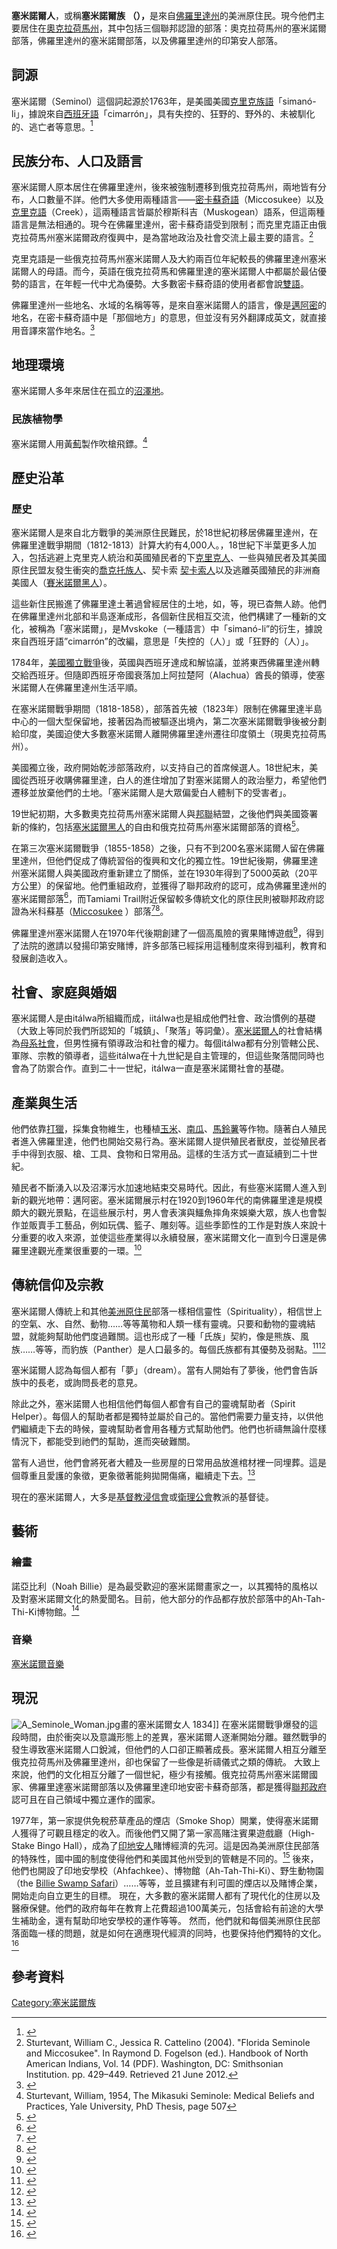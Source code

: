 {{Infobox ethnic group|group=塞米諾爾人|native_name=yat'siminoli| population = 大約18,600人<br />俄克拉荷馬州塞米諾爾國家<br />15,572人<br />佛羅里達塞米諾爾部落<br />4,000人<br/>佛羅里達密卡蘇奇印第安部落<br />40人|popplace=[[美國|美國]] ({{flagicon|Oklahoma}}[[俄克拉何馬州|俄克拉荷馬州]]、{{flagicon|Florida}} [[佛羅里達州|佛羅里達州]])|langs=[[英語|英語]]、[[密卡蘇奇語|密卡蘇奇語]]、[[克里克语|克里克語]]|rels=[[基督新教|基督新教]]、[[天主教|天主教]]、[https://en.wikipedia.org/wiki/Green_Corn_Ceremony 綠色玉米儀式]|related=[https://en.wikipedia.org/wiki/Miccosukee 密卡蘇奇族][[Miccosukee|Miccosukee]]、[[喬克托族|喬克托族]]、[[克里克族|克里克族（穆斯科吉）]]、{{tsl|en|Mascogos|內格羅斯族}}
}}
'''塞米諾爾人'''，或稱'''塞米諾爾族''' '''（{{lang|en|Seminole}}），'''是來自[[佛羅里達州|佛羅里達州]]的美洲原住民。現今他們主要居住在[[奧克拉荷馬州|奧克拉荷馬州]]，其中包括三個聯邦認證的部落：奧克拉荷馬州的塞米諾爾部落，佛羅里達州的塞米諾爾部落，以及佛羅里達州的{{tsl|en|Miccosukee|米科蘇基}}印第安人部落。

== 詞源 ==
塞米諾爾（Seminol）這個詞起源於1763年，是美國美國[[克里克语|克里克族語]]「simanó-li」，據說來自[[西班牙語|西班牙語]]「cimarrón」，具有失控的、狂野的、野外的、未被馴化的、逃亡者等意思。<ref>{{Cite web |url=https://www.etymonline.com/word/seminole |title=存档副本 |access-date=2019-09-24 |archive-date=2020-12-05 |archive-url=https://web.archive.org/web/20201205123737/https://www.etymonline.com/word/Seminole |dead-url=no }}</ref>

== 民族分布、人口及語言 ==
塞米諾爾人原本居住在佛羅里達州，後來被強制遷移到俄克拉荷馬州，兩地皆有分布，人口數量不詳。他們大多使用兩種語言——[[密卡蘇奇語|密卡蘇奇語]]（Miccosukee）以及[[克里克語|克里克語]]（Creek），這兩種語言皆屬於穆斯科吉（Muskogean）語系，但這兩種語言是無法相通的。現今在佛羅里達州，密卡蘇奇語受到限制；而克里克語正由俄克拉荷馬州塞米諾爾政府復興中，是為當地政治及社會交流上最主要的語言。<ref>Sturtevant, William C., Jessica R. Cattelino (2004). "Florida Seminole and Miccosukee". In Raymond D. Fogelson (ed.). Handbook of North American Indians, Vol. 14 (PDF). Washington, DC: Smithsonian Institution. pp. 429–449. Retrieved 21 June 2012.</ref>

克里克語是一些俄克拉荷馬州塞米諾爾人及大約兩百位年紀較長的佛羅里達州塞米諾爾人的母語。而今，英語在俄克拉荷馬和佛羅里達的塞米諾爾人中都屬於最佔優勢的語言，在年輕一代中尤為優勢。大多數密卡蘇奇語的使用者都會說[[雙語|雙語]]。

佛羅里達州一些地名、水域的名稱等等，是來自塞米諾爾人的語言，像是[[邁阿密|邁阿密]]的地名，在密卡蘇奇語中是「那個地方」的意思，但並沒有另外翻譯成英文，就直接用音譯來當作地名。<ref>{{Cite web |url=https://socialstudies497.wordpress.com/language/ |title=存档副本 |access-date=2019-09-24 |archive-date=2020-08-21 |archive-url=https://web.archive.org/web/20200821011317/https://socialstudies497.wordpress.com/language/ |dead-url=no }}</ref>

== 地理環境 ==
塞米諾爾人多年來居住在孤立的[[:佛罗里达大沼泽地|沼澤地]]。

=== 民族植物學 ===
塞米諾爾人用黃[[薊花|薊]]製作吹槍飛鏢。<ref>Sturtevant, William, 1954, The Mikasuki Seminole: Medical Beliefs and Practices, Yale University, PhD Thesis, page 507</ref>

== 歷史沿革 ==
===歷史===
塞米諾爾人是來自北方戰爭的美洲原住民難民，於18世紀初移居佛羅里達州，在佛羅里達戰爭期間（1812-1813）計算大約有4,000人。，18世紀下半葉更多人加入，包括逃避上克里克人統治和英國殖民者的下[[克里克人|克里克人]]、一些與殖民者及其美國原住民盟友發生衝突的[[喬克托族|喬克托族人]]、契卡索
[[:契卡索_(阿拉巴马州)|契卡索人]]以及逃離英國殖民的非洲裔美國人（[[賽米諾爾黑人|賽米諾爾黑人]]）。

這些新住民搬進了佛羅里達土著過曾經居住的土地，如{{tsl|en|Timucua|阿巴拉契人}}，{{tsl|en|Calusa|卡錄薩族}}等，現已杳無人跡。他們在佛羅里達州北部和半島逐漸成形，各個新住民相互交流，他們構建了一種新的文化，被稱為「塞米諾爾」，是Mvskoke（一種語言）中「simanó-li”的衍生，據說來自西班牙語”cimarrón”的改編，意思是「失控的（人）」或「狂野的（人）」。 

1784年，[[美國獨立戰爭|美國獨立戰爭]]後，英國與西班牙達成和解協議，並將東西佛羅里達州轉交給西班牙。但隨即西班牙帝國衰落加上阿拉楚阿（Alachua）酋長的領導，使塞米諾爾人在佛羅里達州生活平順。

在塞米諾爾戰爭期間（1818-1858），部落首先被{{tsl|en|Treaty of Moultrie Creek|墨爾特利克里克條約}}（1823年）限制在佛羅里達半島中心的一個大型保留地，接著因為{{tsl|en|Treaty of Payne's Landing|佩恩碼頭條約}}而被驅逐出境內，第二次塞米諾爾戰爭後被分劃給印度，美國迫使大多數塞米諾爾人離開佛羅里達州遷往印度領土（現奧克拉荷馬州）。

美國獨立後，政府開始乾涉部落政府，以支持自己的首席候選人。18世紀末，美國從西班牙收購佛羅里達，白人的進住增加了對塞米諾爾人的政治壓力，希望他們遷移並放棄他們的土地。「塞米諾爾人是大眾偏愛白人體制下的受害者」。

19世紀初期，大多數奧克拉荷馬州塞米諾爾人與[[邦聯|邦聯]]結盟，之後他們與美國簽署新的條約，包括[[塞米諾爾黑人|塞米諾爾黑人]]的自由和俄克拉荷馬州塞米諾爾部落的資格<ref>{{Cite web |url=https://sno-nsn.gov/culture/aboutsno |title=存档副本 |access-date=2019-09-24 |archive-date=2019-09-13 |archive-url=https://web.archive.org/web/20190913212624/http://sno-nsn.gov/culture/aboutsno |dead-url=no }}</ref>。

在第三次塞米諾爾戰爭（1855-1858）之後，只有不到200名塞米諾爾人留在佛羅里達州，但他們促成了傳統習俗的復興和文化的獨立性。19世紀後期，佛羅里達州塞米諾爾人與美國政府重新建立了關係，並在1930年得到了5000英畝（20平方公里）的保留地。他們重組政府，並獲得了聯邦政府的認可，成為佛羅里達州的塞米諾爾部落<ref>{{Cite web |url=https://dos.myflorida.com/florida-facts/florida-history/seminole-history/ |title=存档副本 |access-date=2019-09-24 |archive-date=2021-02-23 |archive-url=https://web.archive.org/web/20210223230352/https://dos.myflorida.com/florida-facts/florida-history/seminole-history/ |dead-url=no }}</ref>，而Tamiami Trail附近保留較多傳統文化的原住民則被聯邦政府認證為米科蘇基（[https://en.wikipedia.org/wiki/Miccosukee Miccosukee] {{Wayback|url=https://en.wikipedia.org/wiki/Miccosukee |date=20201127012720 }}）部落<ref>{{Cite web |url=https://tribe.miccosukee.com/ |title=存档副本 |accessdate=2019-09-24 |archive-date=2020-04-27 |archive-url=https://web.archive.org/web/20200427130105/https://tribe.miccosukee.com/ |dead-url=no }}</ref><ref>{{Cite web |url=http://www.ala.org/aboutala/offices/seminole-and-miccosukee-tribes-florida |title=存档副本 |access-date=2019-09-24 |archive-date=2020-10-30 |archive-url=https://web.archive.org/web/20201030193101/http://www.ala.org/aboutala/offices/seminole-and-miccosukee-tribes-florida |dead-url=no }}</ref>。

佛羅里達州塞米諾爾人在1970年代後期創建了一個高風險的賓果賭博遊戲<ref>{{Cite web |url=https://www.semtribe.com/STOF/enterprises/gaming-facilities |title=存档副本 |access-date=2019-09-24 |archive-date=2021-01-13 |archive-url=https://web.archive.org/web/20210113173310/https://www.semtribe.com/stof/enterprises/gaming-facilities |dead-url=no }}</ref>，得到了法院的邀請以發揚印第安賭博，許多部落已經採用這種制度來得到福利，教育和發展創造收入。

== 社會、家庭與婚姻 ==
塞米諾爾人是由itálwa所組織而成，iitálwa也是組成他們社會、政治慣例的基礎（大致上等同於我們所認知的「城鎮」、「聚落」等詞彙）。[[塞米諾爾人|塞米諾爾人]]的社會結構為[[母系社會|母系社會]]，但男性擁有領導政治和社會的權力。每個itálwa都有分別管轄公民、軍隊、宗教的領導者，這些itálwa在十九世紀是自主管理的，但這些聚落間同時也會為了防禦合作。直到二十一世紀，itálwa一直是塞米諾爾社會的基礎。

== 產業與生活 ==
他們依靠[[打獵|打獵]]，採集食物維生，也種植[[玉米|玉米]]、[[南瓜|南瓜]]、[[馬鈴薯|馬鈴薯]]等作物。隨著白人殖民者進入佛羅里達，他們也開始交易行為。塞米諾爾人提供殖民者獸皮，並從殖民者手中得到衣服、槍、工具、食物和日常用品。這樣的生活方式一直延續到二十世紀。

殖民者不斷湧入以及沼澤污水加速地結束交易時代。因此，有些塞米諾爾人進入到新的觀光地帶：邁阿密。塞米諾爾展示村在1920到1960年代的南佛羅里達是規模頗大的觀光景點，在這些展示村，男人會表演與鱷魚摔角來娛樂大眾，族人也會製作並販賣手工藝品，例如玩偶、籃子、雕刻等。這些季節性的工作是對族人來說十分重要的收入來源，並使這些產業得以永續發展，塞米諾爾文化一直到今日還是佛羅里達觀光產業很重要的一環。<ref>{{Cite web |url=http://museumoffloridahistory.com/exhibits/previous/seminole/history.cfm |title=存档副本 |access-date=2019-09-24 |archive-url=https://web.archive.org/web/20190604172242/http://museumoffloridahistory.com/exhibits/previous/seminole/history.cfm |archive-date=2019-06-04 |dead-url=yes }}</ref>

== 傳統信仰及宗教 ==
塞米諾爾人傳統上和其他[[美洲原住民|美洲原住民]]部落一樣相信靈性（Spirituality），相信世上的空氣、水、自然、動物……等等萬物和人類一樣有靈魂。只要和動物的靈魂結盟，就能夠幫助他們度過難關。這也形成了一種「氏族」契約，像是熊族、風族……等等，而豹族（Panther）是人口最多的。每個氏族都有其優勢及弱點。<ref>{{Cite web |url=https://socialstudies497.wordpress.com/customs-and-beliefs/ |title=存档副本 |access-date=2019-09-24 |archive-date=2020-08-21 |archive-url=https://web.archive.org/web/20200821012138/https://socialstudies497.wordpress.com/customs-and-beliefs/ |dead-url=no }}</ref><ref>{{Cite web |url=https://www.semtribe.com/STOF/culture/clans |title=存档副本 |access-date=2019-09-24 |archive-date=2020-12-04 |archive-url=https://web.archive.org/web/20201204074847/http://www.semtribe.com/STOF/culture/clans |dead-url=no }}</ref>

塞米諾爾人認為每個人都有「夢」（dream）。當有人開始有了夢後，他們會告訴族中的長老，或詢問長老的意見。

除此之外，塞米諾爾人也相信他們每個人都會有自己的靈魂幫助者（Spirit Helper）。每個人的幫助者都是獨特並屬於自己的。當他們需要力量支持，以供他們繼續走下去的時候，靈魂幫助者會用各種方式幫助他們。他們也祈禱無論什麼樣情況下，都能受到祂們的幫助，進而突破難關。

當有人過世，他們會將死者大體及一些房屋的日常用品放進棺材裡一同埋葬。這是個尊重且愛護的象徵，更象徵著能夠拋開傷痛，繼續走下去。<ref>{{Cite web |url=https://katalieanativeamerica.weebly.com/religion.html |title=存档副本 |access-date=2019-09-24 |archive-date=2020-08-21 |archive-url=https://web.archive.org/web/20200821023636/https://katalieanativeamerica.weebly.com/religion.html |dead-url=no }}</ref>

現在的塞米諾爾人，大多是[[基督教|基督教]][[浸信會|浸信會]]或[[衛理公會|衛理公會]]教派的基督徒。

== 藝術 ==
=== 繪畫 ===
諾亞比利（Noah Billie）是為最受歡迎的塞米諾爾畫家之一，以其獨特的風格以及對塞米諾爾文化的熱愛聞名。目前，他大部分的作品都存放於部落中的Ah-Tah-Thi-Ki博物館。<ref>{{Cite web |url=https://www.semtribe.com/STOF/culture/art |title=存档副本 |access-date=2019-09-24 |archive-date=2020-12-04 |archive-url=https://web.archive.org/web/20201204081213/http://www.semtribe.com/STOF/culture/art |dead-url=no }}</ref>
=== 音樂 ===
[[塞米諾爾音樂|塞米諾爾音樂]]

== 現況 ==
[[File:A_Seminole_Woman.jpg|upright]]畫的塞米諾爾女人 1834]]
在塞米諾爾戰爭爆發的這段時間，由於衝突以及意識形態上的差異，塞米諾爾人逐漸開始分離。雖然戰爭的發生導致塞米諾爾人口銳減，但他們的人口卻正顯著成長。塞米諾爾人相互分離至俄克拉荷馬州及佛羅里達州，卻也保留了一些像是祈禱儀式之類的傳統。
大致上來說，他們的文化相互分離了一個世紀，極少有接觸。俄克拉荷馬州塞米諾爾國家、佛羅里達塞米諾爾部落以及佛羅里達印地安密卡蘇奇部落，都是獲得[[聯邦政府|聯邦政府]]認可且在自己領域中獨立運作的國家。

1977年，第一家提供免稅菸草產品的煙店（Smoke Shop）開業，使得塞米諾爾人獲得了可觀且穩定的收入。而後他們又開了第一家高賭注賓果遊戲廳（High-Stake Bingo Hall），成為了[[印地安人|印地安人]]賭博經濟的先河。這是因為美洲原住民部落的特殊性，國中國的制度使得他們和美國其他州受到的管轄是不同的。<ref>{{Cite web |url=https://www.semtribe.com/STOF/history/seminoles-today |title=存档副本 |access-date=2019-09-24 |archive-date=2020-12-04 |archive-url=https://web.archive.org/web/20201204075849/http://www.semtribe.com/STOF/history/seminoles-today |dead-url=no }}</ref>
後來，他們也開設了印地安學校（Ahfachkee）、博物館（Ah-Tah-Thi-Ki）、野生動物園（the [https://www.facebook.com/billieswamp/?ref=page_internal Billie Swamp Safari]）……等等，並且擴建有利可圖的煙店以及賭博企業，開始走向自立更生的目標。
現在，大多數的塞米諾爾人都有了現代化的住房以及醫療保健。他們的政府每年在教育上花費超過100萬美元，包括會給有前途的大學生補助金，還有幫助印地安學校的運作等等。
然而，他們就和每個美洲原住民部落面臨一樣的問題，就是如何在適應現代經濟的同時，也要保持他們獨特的文化。<ref>{{Cite web |url=http://www.personal-writer.com/sample/world-cultures-analysis/the-seminoles-today-research-paper |title=存档副本 |access-date=2019-09-24 |archive-date=2020-04-28 |archive-url=https://web.archive.org/web/20200428040329/http://personal-writer.com/sample/world-cultures-analysis/the-seminoles-today-research-paper |dead-url=no }}</ref>

== 參考資料 ==

[[Category:塞米諾爾族|Category:塞米諾爾族]]